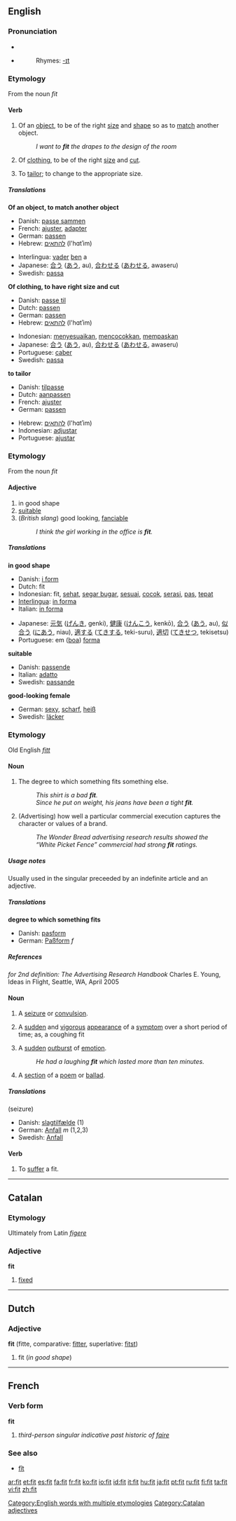 {{see|fît}}
==English==

{{rank|spot|wonderful|shook|944|fit|distribute|ordinary|forms}}

===Pronunciation===
*{{IPA|/fɪt/}}
*{{audio|en-us-fit.ogg|Audio (US)}}
*:Rhymes: [[Rhymes:English:-ɪt|-ɪt]]

===Etymology===
From the noun ''fit''

====Verb====
{{en-verb|fits|fitting|'''[[fitted]] '''or''' [[fit]]'''|fitted}}

# {{intransitive}} Of an [[object]], to be of the right [[size]] and [[shape]] so as to [[match]] another object.
#: ''I want to '''fit''' the drapes to the design of the room''
# {{intransitive}} Of [[clothing]], to be of the right [[size]] and [[cut]].
# {{transitive}} To [[tailor]]; to change to the appropriate size.

=====Translations=====
'''Of an object, to match another object'''
{{top}}
*Danish: [[passe sammen]]
*French: [[ajuster]], [[adapter]]
*German: [[passen]]
*Hebrew: [[להתאים]] (l'hɑtʾim)
{{mid}}
*Interlingua: [[vader]] [[ben]] a
*Japanese: [[合う]] ([[あう]], au), [[合わせる]] ([[あわせる]], awaseru)
*Swedish: [[passa]]
{{bottom}}

'''Of clothing, to have right size and cut'''
{{top}}
*Danish: [[passe til]]
*Dutch: [[passen]]
*German: [[passen]]
*Hebrew: [[להתאים]] (l'hɑtʾim)
{{mid}}
*Indonesian: [[sesuai|menyesuaikan]], [[cocok|mencocokkan]], [[pas|mempaskan]]
*Japanese: [[合う]] ([[あう]], au), [[合わせる]] ([[あわせる]], awaseru)
*Portuguese: [[caber]]
*Swedish: [[passa]]
{{bottom}}

'''to tailor'''
{{top}}
*Danish: [[tilpasse]]
*Dutch: [[aanpassen]]
*French: [[ajuster]]
*German: [[passen]]
{{mid}}
*Hebrew: [[להתאים]] (l'hɑtʾim)
*Indonesian: [[adjustar]]
*Portuguese: [[ajustar]]
{{bottom}}

===Etymology===
From the noun ''fit''

====Adjective====
{{en-adj|fitt|er}}

# in good shape
# [[suitable]]
# (''British slang'') good looking, [[fanciable]]
#: ''I think the girl working in the office is '''fit'''.''

=====Translations=====
'''in good shape'''
{{top}}
*Danish: [[i form]]
*Dutch: fit 
*Indonesian: fit, [[sehat]], [[segar bugar]], [[sesuai]], [[cocok]], [[serasi]], [[pas]], [[tepat]]
*[[Interlingua]]: [[in forma]]
*Italian: [[in forma]]
{{mid}}
*Japanese: [[元気]] ([[げんき]], genki), [[健康]] ([[けんこう]], kenkō), [[合う]] ([[あう]], au), [[似合う]] ([[にあう]], niau), [[適する]] ([[てきする]], teki-suru), [[適切]] ([[てきせつ]], tekisetsu)
*Portuguese: em ([[boa]]) [[forma]]
{{bottom}}

'''suitable'''
{{top}}
*Danish: [[passende]]
*Italian: [[adatto]]
*Swedish: [[passande]]
{{mid}}
{{bottom}}

'''good-looking female'''
{{top}}
*German: [[sexy]], [[scharf]], [[heiß]]
*Swedish: [[läcker]]
{{mid}}
{{bottom}}

===Etymology===
Old English ''[[fitt]]''

====Noun====
{{en-noun}}

#The degree to which something fits something else.
#:''This shirt is a bad '''fit'''.''
#:''Since he put on weight, his jeans have been a tight '''fit'''.''
#(Advertising) how well a particular commercial execution captures the character or values of a brand.
#:''The Wonder Bread advertising research results showed the “White Picket Fence” commercial had strong '''fit''' ratings.''

=====Usage notes=====
Usually used in the singular preceeded by an indefinite article and an adjective.

=====Translations=====
'''degree to which something fits'''
{{top}}
*Danish: [[pasform]] {{c}}
*German: [[Paßform]] ''f''
{{mid}}
{{bottom}}

=====References=====
''for 2nd definition: The Advertising Research Handbook'' Charles E. Young, Ideas in Flight, Seattle, WA, April 2005

====Noun====
{{en-noun}}

#{{medicine}} A [[seizure]] or [[convulsion]].
#{{medicine}} A [[sudden]] and [[vigorous]] [[appearance]] of a [[symptom]] over a short period of time; as, a coughing fit
#A [[sudden]] [[outburst]] of [[emotion]].
#:''He had a laughing '''fit''' which lasted more than ten minutes.''
#{{archaic}} A [[section]] of a [[poem]] or [[ballad]].

=====Translations=====
(seizure)
{{top}}
*Danish: [[slagtilfælde]] {{n}} (1)
*German: [[Anfall]] ''m'' (1,2,3)
*Swedish: [[Anfall]]
{{mid}}
{{bottom}}

====Verb====
{{en-verb|fit|t|ed}}

#{{intransitive}} {{medicine}} To [[suffer]] a fit.

[[Category:English words with multiple etymologies]]

----

==Catalan==

===Etymology===
Ultimately from Latin ''[[figere]]''
===Adjective===
'''fit'''

# [[fixed]]

[[Category:Catalan adjectives]]

----

==Dutch==

===Adjective===
'''fit''' (fitte, comparative: [[fitter]], superlative: [[fitst]])
#fit (''in good shape'')

----

==French==

===Verb form===
'''fit'''
# ''third-person singular indicative past historic of [[faire]]''
===See also===
*[[fît]]

[[ar:fit]]
[[et:fit]]
[[es:fit]]
[[fa:fit]]
[[fr:fit]]
[[ko:fit]]
[[io:fit]]
[[id:fit]]
[[it:fit]]
[[hu:fit]]
[[ja:fit]]
[[pt:fit]]
[[ru:fit]]
[[fi:fit]]
[[ta:fit]]
[[vi:fit]]
[[zh:fit]]